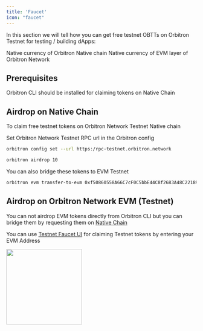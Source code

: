```yaml
---
title: 'Faucet'
icon: "faucet"
---
```


In this section we will tell how you can get free testnet OBTTs on Orbitron Testnet for testing / building dApps:

<CardGroup>

  <Card title="Native OBTT" icon="terminal" href="#airdrop-on-native-chain">
   Native currency of Orbitron Native chain
  </Card>

  <Card title="EVM OBTT" icon="link" href="#airdrop-on-orbitron-network-evm-testnet">
   Native currency of EVM layer of Orbitron Network
  </Card>

</CardGroup>

## Prerequisites
<CardGroup cols={1}>

  <Card title="Command Line Interface" icon="terminal" href="/quickstart">
   Orbitron CLI should be installed for claiming tokens on Native Chain
  </Card>

</CardGroup>

## Airdrop on Native Chain
To claim free testnet tokens on Orbitron Network Testnet Native chain

Set Orbitron Network Testnet RPC url in the Orbitron config
```bash
orbitron config set --url https:/rpc-testnet.orbitron.network
```

```bash
orbitron airdrop 10
```

You can also bridge these tokens to EVM Testnet

```bash
orbitron evm transfer-to-evm 0xf50860558A66C7cF0C5bbE44C8f2683A48C22189 10
```

## Airdrop on Orbitron Network EVM (Testnet)
You can not airdrop EVM tokens directly from Orbitron CLI but you can bridge them by requesting them on [Native Chain](#airdrop-on-native-chain)

You can use [Testnet Faucet UI](https://faucet.orbitron.network) for claiming Testnet tokens by entering your EVM Address

<img height="200" src="/images/faucet/1.png" />